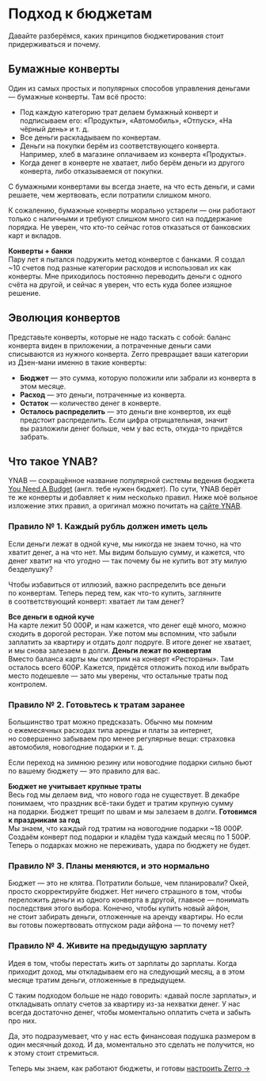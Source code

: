 
<Head
  title="Правила ведения личного бюджета | Zerro"
  description="Базовые правила при распределении денег"
  canonical="https://zerro.app/about/method"
/>

# Подход к бюджетам

Давайте разберёмся, каких принципов бюджетирования стоит придерживаться и почему.

## Бумажные конверты

Один из самых простых и популярных способов управления деньгами — бумажные конверты. Там всё просто:

- Под каждую категорию трат делаем бумажный конверт и подписываем его: «Продукты», «Автомобиль», «Отпуск», «На чёрный день» и т. д.
- Все деньги раскладываем по конвертам.
- Деньги на покупки берём из соответствующего конверта. Например, хлеб в магазине оплачиваем из конверта «Продукты».
- Когда денег в конверте не хватает, либо берём деньги из другого конверта, либо отказываемся от покупки.

С бумажными конвертами вы всегда знаете, на что есть деньги, и сами решаете, чем жертвовать, если потратили слишком много.

К сожалению, бумажные конверты морально устарели — они работают только с наличными и требуют слишком много сил на поддержание порядка. Не уверен, что кто-то сейчас готов отказаться от банковских карт и вкладов.

<ExampleBox>
  <b>Конверты + банки</b>
  <br />
  Пару лет я пытался подружить метод конвертов с банками. Я создал ~10 счетов
  под разные категории расходов и использовал их как конверты. Мне приходилось
  постоянно переводить деньги с одного счёта на другой, и сейчас я уверен, что
  есть куда более изящное решение.
</ExampleBox>

## Эволюция конвертов

Представьте конверты, которые не надо таскать с собой: баланс конверта виден в приложении, а потраченные деньги сами списываются из нужного конверта. Zerro превращает ваши категории из Дзен-мани именно в такие конверты:

- **Бюджет** — это сумма, которую положили или забрали из конверта в этом месяце.
- **Расход** — это деньги, потраченные из конверта.
- **Остаток** — количество денег в конверте.
- **Осталось распределить** — это деньги вне конвертов, их ещё предстоит распределить. Если цифра отрицательная, значит вы разложили денег больше, чем у вас есть, откуда-то придётся забрать.

## Что такое YNAB?

YNAB — сокращённое название популярной системы ведения бюджета [You Need A Budget](https://www.youneedabudget.com/) (англ. тебе нужен бюджет). По сути, YNAB берёт те же конверты и добавляет к ним несколько правил. Ниже моё вольное изложение этих правил, а оригинал можно почитать на [сайте YNAB](https://www.youneedabudget.com/the-four-rules/).

### Правило № 1. Каждый рубль должен иметь цель

Если деньги лежат в одной куче, мы никогда не знаем точно, на что хватит денег, а на что нет. Мы видим большую сумму, и кажется, что денег хватит на что угодно — так почему бы не купить вот эту милую безделушку?

Чтобы избавиться от иллюзий, важно распределить все деньги по конвертам. Теперь перед тем, как что-то купить, загляните в соответствующий конверт: хватает ли там денег?

<ExampleBox symbol="❌">
  <b>Все деньги в одной куче</b>
  <br />
  На карте лежит 50 000₽, и нам кажется, что денег ещё много, можно сходить
  в дорогой ресторан. Уже потом мы вспомним, что забыли заплатить за квартиру
  и отдать долг подруге. В итоге денег не хватает, и мы снова залезаем в долги.
</ExampleBox>

<ExampleBox symbol="✅">
  <b>Деньги лежат по конвертам</b>
  <br />
  Вместо баланса карты мы смотрим на конверт &laquo;Рестораны&raquo;. Там
  осталось всего 600₽. Кажется, придётся отложить поход или выбрать место
  подешевле — зато мы уверены, что остальные траты под контролем.
</ExampleBox>

### Правило № 2. Готовьтесь к тратам заранее

Большинство трат можно предсказать. Обычно мы помним о ежемесячных расходах типа аренды и платы за интернет, но совершенно забываем про менее регулярные вещи: страховка автомобиля, новогодние подарки и т. д.

Если переход на зимнюю резину или новогодние подарки сильно бьют по вашему бюджету — это правило для вас.

<ExampleBox symbol="❌">
  <b>Бюджет не учитывает крупные траты</b>
  <br />
  Весь год мы делаем вид, что нового года не существует. В декабре понимаем, что
  праздник всё-таки будет и тратим крупную сумму на подарки. Бюджет трещит
  по швам и мы залезаем в долги.
</ExampleBox>

<ExampleBox symbol="✅">
  <b>Готовимся к праздникам за год</b>
  <br />
  Мы знаем, что каждый год тратим на новогодние подарки ~18 000₽. Создаём
  конверт под подарки и кладём туда каждый месяц по 1 500₽. Теперь о подарках
  можно не переживать, удара по бюджету не будет.
</ExampleBox>

### Правило № 3. Планы меняются, и это нормально

Бюджет — это не клятва. Потратили больше, чем планировали? Окей, просто скорректируйте бюджет. Нет ничего страшного в том, чтобы переложить деньги из одного конверта в другой, главное — понимать последствия этого выбора. Конечно, чтобы купить новый айфон, не стоит забирать деньги, отложенные на аренду квартиры. Но если вы готовы пожертвовать отпуском ради айфона — то почему нет?

### Правило № 4. Живите на предыдущую зарплату

Идея в том, чтобы перестать жить от зарплаты до зарплаты. Когда приходит доход, мы откладываем его на следующий месяц, а в этом месяце тратим деньги, отложенные в предыдущем.

С таким подходом больше не надо говорить: «давай после зарплаты», и откладывать оплату счетов за квартиру из-за нехватки денег. У нас всегда достаточно денег, чтобы моментально оплатить счета и забыть про них.

Да, это подразумевает, что у нас есть финансовая подушка размером в один месячный доход. И да, моментально это сделать не получится, но к этому стоит стремиться.

<ExampleBox symbol="🎉">
  Теперь мы знаем, как работают бюджеты, и готовы
  <a href="/about/quick-start">настроить Zerro →</a>
</ExampleBox>
